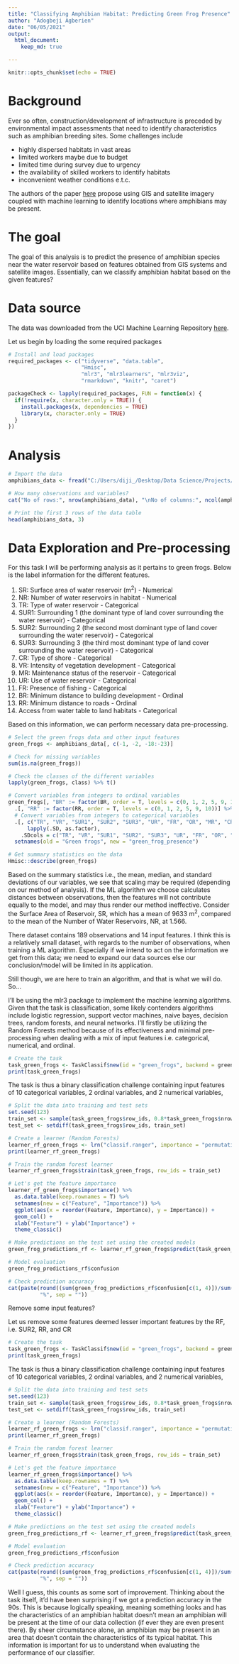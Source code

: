 ```yaml
---
title: "Classifying Amphibian Habitat: Predicting Green Frog Presence"
author: "Adogbeji Agberien"
date: "06/05/2021"
output: 
  html_document: 
    keep_md: true

---
```


```r
knitr::opts_chunk$set(echo = TRUE)
```

# Background 

Ever so often, construction/development of infrastructure is preceded by environmental impact assessments that need to identify characteristics such as amphibian breeding sites. Some challenges include 

- highly dispersed habitats in vast areas
- limited workers maybe due to budget
- limited time during survey due to urgency
- the availability of skilled workers to identify habitats 
- inconvenient weather conditions e.t.c.

The authors of the paper [here](https://doi.org/10.3390/ijgi8030123) propose using GIS and satellite imagery coupled with machine learning to identify locations where amphibians may be present. 

# The goal

The goal of this analysis is to predict the presence of amphibian species near the water reservoir based on features obtained from GIS systems and satellite images. Essentially, can we classify amphibian habitat based on the given features? 

# Data source 

The data was downloaded from the UCI Machine Learning Repository [here](https://archive.ics.uci.edu/ml/datasets/Amphibians). 

Let us begin by loading the some required packages

```r
# Install and load packages
required_packages <- c("tidyverse", "data.table", 
                       "Hmisc", 
                       "mlr3", "mlr3learners", "mlr3viz",
                       "rmarkdown", "knitr", "caret")

packageCheck <- lapply(required_packages, FUN = function(x) {
  if(!require(x, character.only = TRUE)) {
    install.packages(x, dependencies = TRUE)
    library(x, character.only = TRUE)
  }
})
```

# Analysis 

```r
# Import the data
amphibians_data <- fread("C:/Users/diji_/Desktop/Data Science/Projects/Amphibians/dataset.csv", skip = 1)

# How many observations and variables?
cat("No of rows:", nrow(amphibians_data), "\nNo of columns:", ncol(amphibians_data))

# Print the first 3 rows of the data table
head(amphibians_data, 3)
```

# Data Exploration and Pre-processing 

For this task I will be performing analysis as it pertains to green frogs. Below is the label information for the different features. 

1. SR: Surface area of water reservoir (m^2^) - Numerical 
2. NR: Number of water reservoirs in habitat - Numerical 
3. TR: Type of water reservoir - Categorical
4. SUR1: Surrounding 1 (the dominant type of land cover surrounding the water reservoir) - Categorical
5. SUR2: Surrounding 2 (the second most dominant type of land cover surrounding the water reservoir) - Categorical
6. SUR3: Surrounding 3 (the third most dominant type of land cover surrounding the water reservoir) - Categorical
7. CR: Type of shore - Categorical
8. VR: Intensity of vegetation development - Categorical
9. MR: Maintenance status of the reservoir - Categorical
10. UR: Use of water reservoir - Categorical
11. FR: Presence of fishing - Categorical
12. BR: Minimum distance to building development - Ordinal 
13. RR: Minimum distance to roads - Ordinal 
14. Access from water table to land habitats - Categorical 

Based on this information, we can perform necessary data pre-processing. 

```r
# Select the green frogs data and other input features 
green_frogs <- amphibians_data[, c(-1, -2, -18:-23)]
```

```r
# Check for missing variables
sum(is.na(green_frogs))
```

```r
# Check the classes of the different variables 
lapply(green_frogs, class) %>% t()
```

```r
# Convert variables from integers to ordinal variables
green_frogs[, "BR" := factor(BR, order = T, levels = c(0, 1, 2, 5, 9, 10))] %>% 
  .[, "RR" := factor(RR, order = T, levels = c(0, 1, 2, 5, 9, 10))] %>% 
  # Convert variables from integers to categorical variables 
  .[, c("TR", "VR", "SUR1", "SUR2", "SUR3", "UR", "FR", "OR", "MR", "CR", "Green frogs") := 
      lapply(.SD, as.factor), 
    .SDcols = c("TR", "VR", "SUR1", "SUR2", "SUR3", "UR", "FR", "OR", "MR", "CR", "Green frogs")] %>% 
  setnames(old = "Green frogs", new = "green_frog_presence")
```

```r
# Get summary statistics on the data 
Hmisc::describe(green_frogs)
```

Based on the summary statistics i.e., the mean, median, and standard deviations of our variables, we see that scaling may be required (depending on our method of analysis). If the ML algorithm we choose calculates distances between observations, then the features will not contribute equally to the model, and may thus render our method ineffective. Consider the Surface Area of Reservoir, SR, which has a mean of 9633 m^2^, compared to the mean of the Number of Water Reservoirs, NR, at 1.566.  

There dataset contains 189 observations and 14 input features. I think this is a relatively small dataset, with regards to the number of observations, when training a ML algorithm. Especially if we intend to act on the information we get from this data; we need to expand our data sources else our conclusion/model will be limited in its application.  

Still though, we are here to train an algorithm, and that is what we will do. So...

I'll be using the mlr3 package to implement the machine learning algorithms. Given that the task is classification, some likely contenders algorithms include logistic regression, support vector machines, naive bayes, decision trees, random forests, and neural networks. I'll firstly be utilizing the Random Forests method because of its effectiveness and minimal pre-processing when dealing with a mix of input features i.e. categorical, numerical, and ordinal.  

```r
# Create the task
task_green_frogs <- TaskClassif$new(id = "green_frogs", backend = green_frogs, target = "green_frog_presence")
print(task_green_frogs)
```

The task is thus a binary classification challenge containing input features of 10 categorical variables, 2 ordinal variables, and 2 numerical variables, 

```r
# Split the data into training and test sets 
set.seed(123)
train_set <- sample(task_green_frogs$row_ids, 0.8*task_green_frogs$nrow)
test_set <- setdiff(task_green_frogs$row_ids, train_set)
```

```r
# Create a learner (Random Forests)
learner_rf_green_frogs <- lrn("classif.ranger", importance = "permutation")
print(learner_rf_green_frogs)
```

```r
# Train the random forest learner 
learner_rf_green_frogs$train(task_green_frogs, row_ids = train_set)
```

```r
# Let's get the feature importance 
learner_rf_green_frogs$importance() %>% 
  as.data.table(keep.rownames = T) %>% 
  setnames(new = c("Feature", "Importance")) %>% 
  ggplot(aes(x = reorder(Feature, Importance), y = Importance)) + 
  geom_col() +
  xlab("Feature") + ylab("Importance") +
  theme_classic()
```

```r
# Make predictions on the test set using the created models 
green_frog_predictions_rf <- learner_rf_green_frogs$predict(task_green_frogs, row_ids = test_set)
```

```r
# Model evaluation 
green_frog_predictions_rf$confusion
```

```r
# Check prediction accuracy
cat(paste(round((sum(green_frog_predictions_rf$confusion[c(1, 4)])/sum(green_frog_predictions_rf$confusion)) * 100, 2),
          "%", sep = ""))
```

Remove some input features? 

Let us remove some features deemed lesser important features by the RF, i.e. SUR2, RR, and CR

```r
# Create the task
task_green_frogs <- TaskClassif$new(id = "green_frogs", backend = green_frogs[, !c("SUR2", "RR", "CR")], target = "green_frog_presence")
print(task_green_frogs)
```

The task is thus a binary classification challenge containing input features of 10 categorical variables, 2 ordinal variables, and 2 numerical variables, 

```r
# Split the data into training and test sets 
set.seed(123)
train_set <- sample(task_green_frogs$row_ids, 0.8*task_green_frogs$nrow)
test_set <- setdiff(task_green_frogs$row_ids, train_set)
```

```r
# Create a learner (Random Forests)
learner_rf_green_frogs <- lrn("classif.ranger", importance = "permutation")
print(learner_rf_green_frogs)
```

```r
# Train the random forest learner 
learner_rf_green_frogs$train(task_green_frogs, row_ids = train_set)
```

```r
# Let's get the feature importance 
learner_rf_green_frogs$importance() %>% 
  as.data.table(keep.rownames = T) %>% 
  setnames(new = c("Feature", "Importance")) %>% 
  ggplot(aes(x = reorder(Feature, Importance), y = Importance)) + 
  geom_col() +
  xlab("Feature") + ylab("Importance") +
  theme_classic()
```

```r
# Make predictions on the test set using the created models 
green_frog_predictions_rf <- learner_rf_green_frogs$predict(task_green_frogs, row_ids = test_set)
```

```r
# Model evaluation 
green_frog_predictions_rf$confusion
```

```r
# Check prediction accuracy
cat(paste(round((sum(green_frog_predictions_rf$confusion[c(1, 4)])/sum(green_frog_predictions_rf$confusion)) * 100, 2),
          "%", sep = ""))
```

Well I guess, this counts as some sort of improvement. Thinking about the task itself, it'd have been surprising if we got a prediction accuracy in the 90s. This is because logically speaking, meaning something looks and has the characteristics of an amphibian habitat doesn't mean an amphibian will be present at the time of our data collection (if ever they are even present there). By sheer circumstance alone, an amphibian may be present in an area that doesn't contain the characteristics of its typical habitat. This information is important for us to understand when evaluating the performance of our classifier. 

